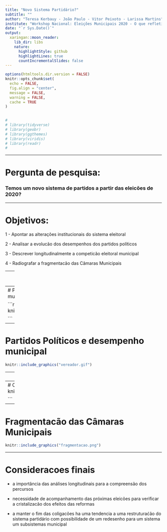```yaml
---
title: "Novo Sistema Partidário?"
subtitle: ""
author: "Teresa Kerbauy - João Paulo - Vitor Peixoto - Larissa Martins"
institute: "Workshop Nacional: Eleições Municipais 2020 - O que refletiram e o que anteciparam"
date: "`r Sys.Date()`"
output:
  xaringan::moon_reader:
    lib_dir: libs
    nature:
      highlightStyle: github
      highlightLines: true
      countIncrementalSlides: false
---
```



```r
options(htmltools.dir.version = FALSE)
knitr::opts_chunk$set(
  echo = FALSE,
  fig.align = "center",
  message = FALSE,
  warning = FALSE,
  cache = TRUE
)

 
# 
# library(tidyverse)
# library(geobr)
# library(ggthemes)
# library(viridis)
# library(readr)
# 

```

--- 


# Pergunta de pesquisa:



### Temos um novo sistema de partidos a partir das eleicões de 2020?

---

# Objetivos:

1 - Apontar as alterações  institucionais do sistema eleitoral

2 - Analisar a evolucão dos desempenhos dos partidos políticos

3 - Descrever longitudinalmente a competicão eleitoral municipal

4 - Radiografar a fragmentacão das Câmaras Municipais


---
# Mudanças institucionais do sistema eleitoral



- Mudanças nas magnitudes dos distritos

- Coligações Eleitorais

- Financiamento de Campanhas

- HGPE

- Tempo das campanhas

- Clausulas de barreiras e desempenhos individuais

- Fidelidade partidária

- Cotas de gênero

- Regulamentacão das campanhas nas redes sociais


---
# Partidos Políticos e desempenho municipal

```r


knitr::include_graphics("prefeito.gif")



```
---
# Partidos Políticos e desempenho municipal
```r


knitr::include_graphics("vereador.gif")

```





---
# Competicão eleitoral

```r



knitr::include_graphics("nep_eleitoral.png")

```


---
# Competicão eleitoral por tamanho
```r

knitr::include_graphics("nep_vereador_tamanho.png")

```



---
# Fragmentacão das Câmaras Municipais 

```r



knitr::include_graphics("fragmentacao.png")

```

---
# Consideracoes finais


- a importância das análises longitudinais para a compreensão dos percursos

- necessidade de acompanhamento das próximas eleicões para verificar a cristalizacão dos efeitos das reformas

- a manter o fim das coligacões ha uma tendencia a uma restruturaćão do sistema partidário com possibilidade de um redesenho para um sistema um subsistemas municipal


